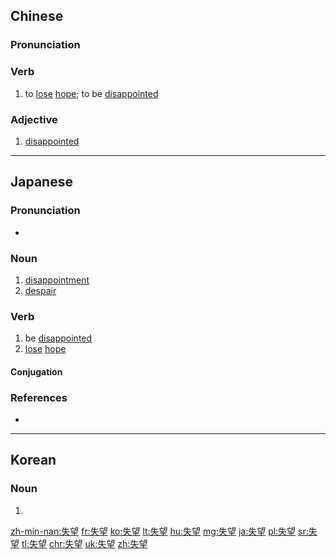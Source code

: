 ==Chinese==
{{zh-forms}}

===Pronunciation===
{{zh-pron
|m=shīwàng
|c=sat1 mong6
|h=pfs=sṳt-mong
|mn=qz,tw,xm,zz:sit-bōng/twv:sit-bāng
|ma=Zh-shiwàng.ogg
|cat=v,a
}}

===Verb===
{{zh-verb}}

# to [[lose]] [[hope]]; to be [[disappointed]]
#: {{zh-x|你 一定 不會 失望 的。|You certainly won't be '''disappointed'''.}}

===Adjective===
{{zh-adj}}

# [[disappointed]]

----

==Japanese==
{{ja-kanjitab|しつ|ぼう|yomi=on}}

===Pronunciation===
* {{ja-pron|しつぼう|yomi=o}}

===Noun===
{{ja-noun|しつぼう}}

# [[disappointment]]
# [[despair]]

===Verb===
{{ja-verb-suru|tr=intrans|しつぼう}}

# be [[disappointed]]
# [[lose]] [[hope]]
#: {{ja-usex|現政権には'''失望'''した。|げんせいけん に は '''しつぼう''' した。|The current administration is hopeless.}}

====Conjugation====
{{ja-suru|しつぼう}}

===References===
* {{R:Shogakukan}}
----
==Korean==
{{ko-hanjatab}}

===Noun===
{{ko-noun|hj|hangeul=실망}}

# {{hanja form of|실망}}

[[zh-min-nan:失望]]
[[fr:失望]]
[[ko:失望]]
[[lt:失望]]
[[hu:失望]]
[[mg:失望]]
[[ja:失望]]
[[pl:失望]]
[[sr:失望]]
[[tl:失望]]
[[chr:失望]]
[[uk:失望]]
[[zh:失望]]